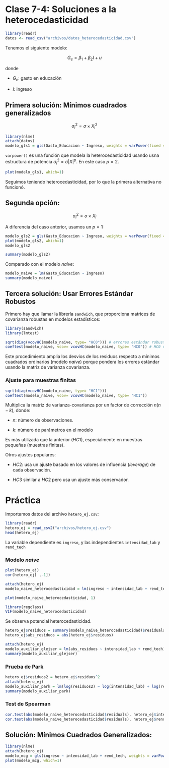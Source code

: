 # Clase 7-4: Soluciones a la heterocedasticidad

```r
library(readr)
datos <- read_csv("archivos/datos_heterocedasticidad.csv")
```

Tenemos el siguiente modelo:

$$
G_e = \beta_1 + \beta_2 I + u
$$

donde

-   $G_e$: gasto en educación

-   $I$: ingreso

## Primera solución: Mínimos cuadrados generalizados

$$
\sigma_i^2 = \sigma \times X_i^2
$$

```r
library(nlme)
attach(datos)
modelo_gls1 = gls(Gasto_Educacion ~ Ingreso, weights = varPower(fixed = 2, form = ~ Ingreso))
```

::: callout-note
`varpower()` es una función que modela la heterocedasticidad usando usna estructura de potencia $\sigma^2_i = \sigma |X|^p$. En este caso $p=2$.
:::

```r
plot(modelo_gls1, which=1)
```

Seguimos teniendo heterocedasticidad, por lo que la primera alternativa no funcionó.

## Segunda opción:

$$
\sigma_i^2 = \sigma \times X_i
$$

A diferencia del caso anterior, usamos un $p=1$

```r
modelo_gls2 = gls(Gasto_Educacion ~ Ingreso, weights = varPower(fixed = 1, form = ~ Ingreso))
plot(modelo_gls2, which=1)
modelo_gls2
```

```r
summary(modelo_gls2)
```

Comparado con el modelo *naive*:

```r
modelo_naive = lm(Gasto_Educacion ~ Ingreso)
summary(modelo_naive)
```

## Tercera solución: Usar Errores Estándar Robustos

Primero hay que llamar la librería `sandwich`, que proporciona matrices de covarianza robustas en modelos estadísticos:

```r
library(sandwich)
library(lmtest)

sqrt(diag(vcovHC(modelo_naive, type= "HC0"))) # errores estándar robustos para el intercepto y la pendiente
coeftest(modelo_naive, vcov= vcovHC(modelo_naive, type= "HC0")) # HC0 versión original de white (prueba para los coeficientes)
```

::: callout-tip
Este procedimiento amplia los desvios de los residuos respecto a mínimos cuadrados ordinarios (modelo *naive*) porque pondera los errores estándar usando la matriz de varianza covarianza.
:::

### Ajuste para muestras finitas

```r
sqrt(diag(vcovHC(modelo_naive, type= "HC1")))
coeftest(modelo_naive, vcov= vcovHC(modelo_naive, type= "HC1")) 
```

Multiplica la matriz de varianza-covarianza por un factor de corrección $n(n-k)$, donde:

-   $n$: número de observaciones.

-   $k$: número de parámetros en el modelo

Es más utilizada que la anterior ($HC1$), especialmente en muestras pequeñas (muestras finitas).

Otros ajustes populares:

-   $HC2$: usa un ajuste basado en los valores de influencia (*leverage*) de cada observación.

-   $HC3$ similar a $HC2$ pero usa un ajuste más conservador.

# Práctica

Importamos datos del archivo `hetero_ej.csv`:

```r
library(readr)
hetero_ej = read_csv2("archivos/hetero_ej.csv")
head(hetero_ej)
```

La variable dependiente es `ingreso`, y las independientes `intensidad_lab` y `rend_tech`

### Modelo *naive*

```r
plot(hetero_ej)
cor(hetero_ej[ ,-1])
```

```r
attach(hetero_ej)
modelo_naive_heterocedasticidad = lm(ingreso ~ intensidad_lab + rend_tech)
```

```r
plot(modelo_naive_heterocedasticidad, 1)
```

```r
library(regclass)
VIF(modelo_naive_heterocedasticidad)
```

Se observa potencial heterocedasticidad.

```r
hetero_ej$residuos = summary(modelo_naive_heterocedasticidad)$residuals
hetero_ej$abs_residuos = abs(hetero_ej$residuos)

attach(hetero_ej)
modelo_auxiliar_glejser = lm(abs_residuos ~ intensidad_lab + rend_tech)
summary(modelo_auxiliar_glejser)
```

### Prueba de Park

```r
hetero_ej$residuos2 = hetero_ej$residuos^2
attach(hetero_ej)
modelo_auxiliar_park = lm(log(residuos2) ~ log(intensidad_lab) + log(rend_tech))
summary(modelo_auxiliar_park)
```

### Test de Spearman

```r
cor.test(abs(modelo_naive_heterocedasticidad$residuals), hetero_ej$intensidad_lab, method="spearman", alternative="greater")
cor.test(abs(modelo_naive_heterocedasticidad$residuals), hetero_ej$rend_tech, method="spearman", alternative="greater")
```

## Solución: Mínimos Cuadrados Generalizados:

```r
library(nlme)
attach(hetero_ej)
modelo_mcg = gls(ingreso ~ intensidad_lab + rend_tech, weights = varPower(fixed = 2, form = ~ intensidad_lab))
plot(modelo_mcg, which=1)
```
